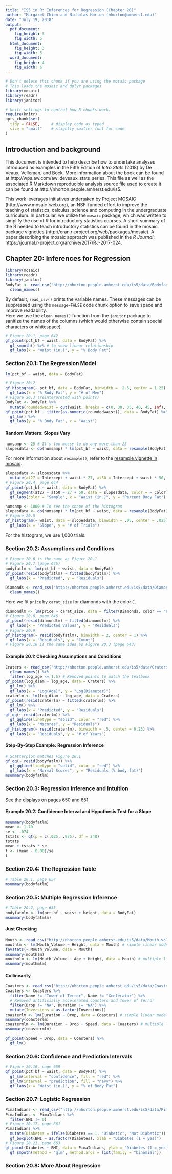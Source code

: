 ```yaml
---
title: "IS5 in R: Inferences for Regression (Chapter 20)"
author: "Margaret Chien and Nicholas Horton (nhorton@amherst.edu)"
date: "July 19, 2018"
output: 
  pdf_document:
    fig_height: 3
    fig_width: 5
  html_document:
    fig_height: 3
    fig_width: 5
  word_document:
    fig_height: 4
    fig_width: 6
---
```



```r
# Don't delete this chunk if you are using the mosaic package
# This loads the mosaic and dplyr packages
library(mosaic)
library(readr)
library(janitor)
```

```r
# knitr settings to control how R chunks work.
require(knitr)
opts_chunk$set(
  tidy = FALSE,     # display code as typed
  size = "small"    # slightly smaller font for code
)
```

## Introduction and background 

This document is intended to help describe how to undertake analyses introduced 
as examples in the Fifth Edition of *Intro Stats* (2018) by De Veaux, Velleman, and Bock.
More information about the book can be found at http://wps.aw.com/aw_deveaux_stats_series.  This
file as well as the associated R Markdown reproducible analysis source file used to create it can be found at http://nhorton.people.amherst.edu/is5.

This work leverages initiatives undertaken by Project MOSAIC (http://www.mosaic-web.org), an NSF-funded effort to improve the teaching of statistics, calculus, science and computing in the undergraduate curriculum. In particular, we utilize the `mosaic` package, which was written to simplify the use of R for introductory statistics courses. A short summary of the R needed to teach introductory statistics can be found in the mosaic package vignettes (http://cran.r-project.org/web/packages/mosaic).  A paper describing the mosaic approach was published in the *R Journal*: https://journal.r-project.org/archive/2017/RJ-2017-024.

## Chapter 20: Inferences for Regression

```r
library(mosaic)
library(readr)
library(janitor)
BodyFat <- read_csv("http://nhorton.people.amherst.edu/is5/data/Bodyfat.csv") %>%
  clean_names()
```

By default, `read_csv()` prints the variable names. These messages can be suppressed using the `message=FALSE` code chunk option to save space and improve readability.  
Here we use the `clean_names()` function from the `janitor` package to sanitize the names of the columns (which would otherwise contain special characters or whitespace).  

```r
# Figure 20.1, page 642
gf_point(pct_bf ~ waist, data = BodyFat) %>%
  gf_smooth() %>% # to show linear relationship
  gf_labs(x = "Waist (in.)", y = "% Body Fat")
```

### Section 20.1: The Regression Model

```r
lm(pct_bf ~ waist, data = BodyFat)
```

```r
# Figure 20.2
gf_histogram(~ pct_bf, data = BodyFat, binwidth =  2.5, center = 1.25) %>%
  gf_labs(x = "% Body Fat", y = "# of Men")
# Figure 20.3 (reinterpreted with points)
BodyFat <- BodyFat %>%
  mutate(roundedwaist = cut(waist, breaks = c(0, 30, 35, 40, 45, Inf), labels = c(1:5)))
gf_point(pct_bf ~ jitter(as.numeric(roundedwaist)), data = BodyFat) %>%
  gf_lm() %>%
  gf_labs(y = "% Body Fat", x = "Waist")
```

#### Random Matters: Slopes Vary

```r
numsamp <- 25 # It's too messy to do any more than 25
slopesdata <- do(numsamp) * lm(pct_bf ~ waist, data = resample(BodyFat))
```

For more information about `resample()`, refer to the [resample vignette in mosaic](https://cran.r-project.org/web/packages/mosaic/vignettes/Resampling.pdf).  

```r
slopesdata <- slopesdata %>%
  mutate(at27 = Intercept + waist * 27, at50 = Intercept + waist * 50, color = as.factor(1:25))
# Figure 20.4, page 644
gf_point(pct_bf ~ waist, data = BodyFat) %>%
  gf_segment(at27 + at50 ~ 27 + 50, data = slopesdata, color = ~ color) %>%
  gf_labs(color = "Sample", x = "Waist (in.)", y = "Percent Body Fat")
```

```r
numsamp <- 1000 # To see the shape of the histogram
slopesdata <- do(numsamp) * lm(pct_bf ~ waist, data = resample(BodyFat))
# Figure 20.5
gf_histogram(~ waist, data = slopesdata, binwidth = .05, center = .025) %>%
  gf_labs(x = "Slope", y = "# of Trials")
```

For the histogram, we use 1,000 trials.    

### Section 20.2: Assumptions and Conditions

```r
# Figure 20.6 is the same as Figure 20.1
# Figure 20.7 (page 645)
bodyfatlm <- lm(pct_bf ~ waist, data = BodyFat)
gf_point(resid(bodyfatlm) ~ fitted(bodyfatlm)) %>%
  gf_labs(x = "Predicted", y = "Residuals")
```

```r
Diamonds <- read_csv("http://nhorton.people.amherst.edu/is5/data/Diamonds.csv") %>%
  clean_names()
```

Here we fit `price` by `carat_size` for diamonds with the color `E`.  

```r
diamondlm <- lm(price ~ carat_size, data = filter(Diamonds, color == "E")) 
# Figure 20.8, page 646
gf_point(resid(diamondlm) ~ fitted(diamondlm)) %>%
  gf_labs(x = "Predicted Values", y = "Residuals")
# Figure 20.9
gf_histogram(~ resid(bodyfatlm), binwidth = 2, center = 1) %>%
  gf_labs(x = "Residuals", y = "Count")
# Figure 20.10 is the same idea as Figure 20.3 (page 643)
```

#### Example 20.1: Checking Assumptions and Conditions

```r
Craters <- read_csv("http://nhorton.people.amherst.edu/is5/data/Craters.csv") %>%
  clean_names() %>%
  filter(log_age <= 1.5) # Removed points to match the textbook
gf_point(log_diam ~ log_age, data = Craters) %>%
  gf_lm() %>%
  gf_labs(x = "Log(Age)", y = "Log(Diameter)")
craterlm <- lm(log_diam ~ log_age, data = Craters)
gf_point(resid(craterlm) ~ fitted(craterlm)) %>%
  gf_lm() %>%
  gf_labs(x = "Predicted", y = "Residuals")
gf_qq(~ resid(craterlm)) %>%
  gf_qqline(linetype = "solid", color = "red") %>%
  gf_labs(x = "Nscores", y = "Residuals")
gf_histogram(~ resid(craterlm), binwidth = .5, center = 0.25) %>%
  gf_labs(x = "Residuals", y = "# of Years")
```

#### Step-By-Step Example: Regression Inference

```r
# Scatterplot matches Figure 20.1
gf_qq(~ resid(bodyfatlm)) %>%
  gf_qqline(linetype = "solid", color = "red") %>%
  gf_labs(x = "Normal Scores", y = "Residuals (% body fat)")
msummary(bodyfatlm)
```

### Section 20.3: Regression Inference and Intuition

See the displays on pages 650 and 651.

#### Example 20.2: Confidence Interval and Hypothesis Test for a Slope

```r
msummary(bodyfatlm)
mean <- 1.70
se <- .074
tstats <- qt(p = c(.025, .975), df = 248)
tstats
mean + tstats * se
t <- (mean - 0.00)/se
t
```

### Section 20.4: The Regression Table

```r
# Table 20.1, page 654
msummary(bodyfatlm)
```

### Section 20.5: Multiple Regression Inference

```r
# Table 20.2, page 655
bodyfatmlm <- lm(pct_bf ~ waist + height, data = BodyFat)
msummary(bodyfatmlm)
```

#### Just Checking

```r
Mouth <- read_csv("http://nhorton.people.amherst.edu/is5/data/Mouth_volume.csv") 
mouthlm <- lm(Mouth_Volume ~ Height, data = Mouth) # simple linear model
favstats(~ Mouth_Volume, data = Mouth)
msummary(mouthlm)
mouthmlm <- lm(Mouth_Volume ~ Age + Height, data = Mouth) # multiple linear model
msummary(mouthmlm)
```

#### Collinearity

```r
Coasters <- read_csv("http://nhorton.people.amherst.edu/is5/data/Coasters_2015.csv") 
Coasters <- Coasters %>%
  filter(Name != "Tower of Terror", Name != "Xcelerator") %>% 
  # Removed artificially accelerated coasters and Tower of Terror
  filter(Drop != "NA", Duration != "NA") %>%
  mutate(Inversions = as.factor(Inversions))
coasterlm <- lm(Duration ~ Drop, data = Coasters) # simple linear model
msummary(coasterlm) 
coastermlm <- lm(Duration ~ Drop + Speed, data = Coasters) # multiple linear model
msummary(coastermlm)
```

```r
gf_point(Speed ~ Drop, data = Coasters) %>%
  gf_lm()
```

### Section 20.6: Confidence and Prediction Intervals

```r
# Figure 20.16, page 659
gf_point(pct_bf ~ waist, data = BodyFat) %>%
  gf_lm(interval = "confidence", fill = "red") %>%
  gf_lm(interval = "prediction", fill = "navy") %>%
  gf_labs(x = "Waist (in.)", y = "% of Body Fat")
```

### Section 20.7: Logistic Regression

```r
PimaIndians <- read_csv("http://nhorton.people.amherst.edu/is5/data/Pima_indians.csv") 
PimaIndians <- PimaIndians %>%
  filter(BMI != 0)
# Figure 20.17, page 661
PimaIndians %>%
  mutate(Diabetes = ifelse(Diabetes == 1, "Diabetic", "Not Diabetic")) %>%
  gf_boxplot(BMI ~ as.factor(Diabetes), xlab = "Diabetes (1 = yes)")
# Figure 20.21, page 663
gf_point(Diabetes ~ BMI, data = PimaIndians, ylab = "Diabetes (1 = yes)")  %>%
  gf_smooth(method = "glm", method.args = list(family = "binomial"))
```

### Section 20.8: More About Regression
